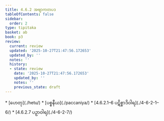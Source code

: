 ```yaml
---
title: 4.6.2 အဗျာကတပဒ
tableOfContents: false
sidebar:
  order: 2
type: tipitaka
basket: ab
book: p3
review:
  current: review
  updated: '2025-10-27T21:47:56.172653'
  updated_by: ''
  notes: ''
  history:
  - state: review
    date: '2025-10-27T21:47:56.172653'
    updated_by: ''
    notes: ''
    previous_state: draft
---
```



<ReviewStatus review={frontmatter.review} showDetails={true} />

<HypothesisAnnotation frontmatter={frontmatter} />

<DynamicBreadcrumb />



<TableOfContents book="p3" section="4.6.2">
* [ဟေတု](./hetu/)
* [ပစ္စနီယ](./paccaniya/)
* [4.6.2.1–6 ပဋိစ္စာဒိဝါရ](./4-6-2-1–6/)
* [4.6.2.7 ပဉှာဝါရ](./4-6-2-7/)
</TableOfContents>